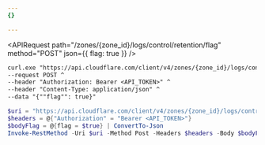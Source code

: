 ```yaml
---
{}

---
```



<Tabs> <TabItem label="Linux">

<APIRequest
  path="/zones/{zone_id}/logs/control/retention/flag"
  method="POST"
  json={{
    flag: true
  }}
/>

</TabItem> <TabItem label="CMD">

```txt
curl.exe "https://api.cloudflare.com/client/v4/zones/{zone_id}/logs/control/retention/flag" ^
--request POST ^
--header "Authorization: Bearer <API_TOKEN>" ^
--header "Content-Type: application/json" ^
--data "{""flag"": true}"
```

</TabItem> <TabItem label="PowerShell">

```powershell
$uri = "https://api.cloudflare.com/client/v4/zones/{zone_id}/logs/control/retention/flag"
$headers = @{"Authorization" = "Bearer <API_TOKEN>"}
$bodyFlag = @{flag = $true} | ConvertTo-Json
Invoke-RestMethod -Uri $uri -Method Post -Headers $headers -Body $bodyFlag -ContentType "application/json"
```

</TabItem> </Tabs>
